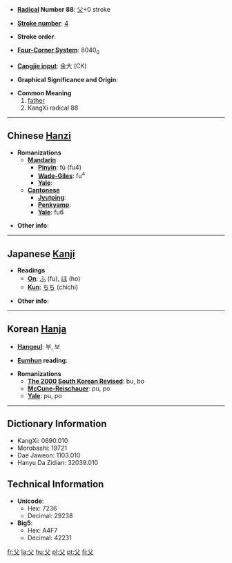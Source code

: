 * '''[[Wiktionary:Chinese radical index| Radical]] Number 88''': [[Wiktionary:Chinese radical index 父|父]]+0 stroke

* '''[[Wiktionary:Chinese total strokes index|Stroke number]]''': [[Wiktionary:Chinese total strokes index 4|4]]

* '''Stroke order''': 

* '''[[Wiktionary:Chinese four corner index|Four-Corner System]]''': 8040<sub>0</sub>

* '''[[Wiktionary:Chinese Cangjie index|Cangjie input]]''': 金大 (CK)

* '''Graphical Significance and Origin''': 

* '''Common Meaning'''
*#[[father]]
*# KangXi radical 88


----

== Chinese [[Hanzi]] ==

* '''Romanizations'''
** '''[[Mandarin]]'''
*** '''[[Pinyin]]''': fù (fu4)
*** '''[[Wade-Giles]]''': fu<sup>4</sup>
*** '''[[Yale]]''': 
** '''[[Cantonese]]'''
*** '''[[Jyutping]]''':
*** '''[[Penkyamp]]''': 
*** '''[[Yale]]''': fu6

* '''Other info''': 

----

== Japanese [[Kanji]] ==

* '''Readings'''
** '''[[On]]''': [[ふ]] (fu), [[ほ]] (ho)
** '''[[Kun]]''': [[ちち]] (chichi)

* '''Other info''':  

----

== Korean [[Hanja]] ==

* '''[[Hangeul]]''': 부, 보

* '''[[Eumhun]] reading''': 

* '''Romanizations'''
** '''[[The 2000 South Korean Revised Romanization|The 2000 South Korean Revised]]''': bu, bo
** '''[[McCune-Reischauer]]''': pu, po
** '''[[Yale]]''': pu, po

----

== Dictionary Information ==

* KangXi: 0690.010
* Morobashi: 19721
* Dae Jaweon: 1103.010
* Hanyu Da Zidian: 32039.010

== Technical Information ==

* '''Unicode''':
** Hex: 7236
** Decimal: 29238
* '''Big5''':
** Hex: A4F7
** Decimal: 42231
[[fr:父]]
[[la:父]]
[[hu:父]]
[[pl:父]]
[[pt:父]]
[[fi:父]]